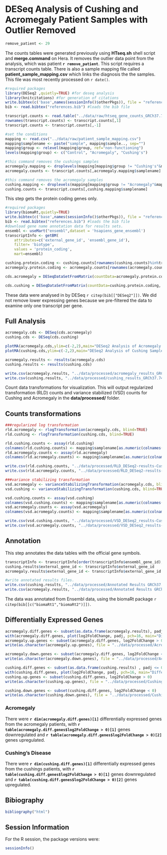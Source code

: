 DESeq Analysis of Cushing and Acromegaly Patient Samples with Outlier Removed
===============================================================================

```r
remove_patient <- 29
```

The counts tables were generated previously using  **HTseq.sh** shell script and **merge.command** on Hera.  It removes the outlier data point from the analysis, which was patient **`r remove_patient`**.
This script requires a transcript counts table.  There is also a sample mapping file called **patient_sample_mapping.csv** which links the diagnosis the the samples.  This file was most recently processed on ```r date()```.

```r
#required packages
library(DESeq2 ,quietly=TRUE) #for deseq analysis
library(knitcitations) #for generation of citations
write.bibtex(c('base',names(sessionInfo()$otherPkgs)), file = "references.bib", append=T, create_key=F) #writes references to bibtex file
bib <- read.bibtex("references.bib") #loads the bib file

transcript.counts <- read.table("../data/raw/htseq_gene_counts_GRCh37.74.txt", header=TRUE)
rownames(transcript.counts) <- transcript.counts[,1]
transcript.counts <- transcript.counts[,-1]

#set the conditions
mapping <- read.csv("../data/raw/patient_sample_mapping.csv")
mapping$samplename <- paste("sample", mapping$sample.., sep="")
mapping$group <- relevel(mapping$group, ref="non-functioning")
levels(mapping$group) <- c("Control", "Acromegaly", "Cushing's")

#this command removes the cushings samples
acromegaly.mapping <- droplevels(mapping[mapping$group != "Cushing's"&mapping$patient!=remove_patient,])
acromegaly.counts <- transcript.counts[,acromegaly.mapping$samplename]

#this command removes the acromegaly samples
cushing.mapping <- droplevels(mapping[mapping$group != "Acromegaly"&mapping$samplename %in% colnames(transcript.counts),])
cushing.counts <- transcript.counts[,cushing.mapping$samplename]
```

This step gets the protein coding genes only.

```r
#required packages
library(biomaRt,quietly=TRUE)
write.bibtex(c('base',names(sessionInfo()$otherPkgs)), file = "references.bib", append=T, create_key=F) #writes references to bibtex file
bib <- read.bibtex("references.bib") #loads the bib file
#download gene name annotation data for results sets.
ensembl <- useMart("ensembl",dataset = 'hsapiens_gene_ensembl')
transcriptInfo <- getBM(
    attributes=c('external_gene_id', 'ensembl_gene_id'), 
    filter= 'biotype',
    values = 'protein_coding',
    mart=ensembl)

cushing.protein.coding <- cushing.counts[rownames(cushing.counts)%in%transcriptInfo$ensembl_gene_id,]
acromegaly.protein.coding <- acromegaly.counts[rownames(acromegaly.counts)%in%transcriptInfo$ensembl_gene_id,]

```

```r
cds.acromegaly = DESeqDataSetFromMatrix(countData=acromegaly.protein.coding, colData=acromegaly.mapping, design=~group)

cds.cushing = DESeqDataSetFromMatrix(countData=cushing.protein.coding, colData=cushing.mapping, design=~group)
```

These data were analysed in  by DESeq `r citep(bib[["DESeq2"]])`. We did not remove lower expressing genes because we pre-filtered the data to examine only one transcript per gene.  

Full Analysis
--------------

```r
acromegaly.cds <- DESeq(cds.acromegaly)
cushing.cds <- DESeq(cds.cushing)

plotMA(acromegaly.cds,ylim=c(-2,2),main="DESeq2 Analysis of Acromegaly Samples")
plotMA(cushing.cds,ylim=c(-2,2),main="DESeq2 Analysis of Cushing Samples")

acromegaly.results <- results(acromegaly.cds)
cushing.results <- results(cushing.cds)

write.csv(acromegaly.results, "../data/processed/acromegaly_results_GRCh37.74.csv")
write.csv(cushing.results, "../data/processed/cushing_results_GRCh37.74.csv")
```

Count data transformations for visualization. This will output regularized transformation (RLD) counts and variance stabilized (VSD) counts for Cushing and Acromegaly in the **data/processed/** folder.

Counts transformations
-------------------
```r
###regularized log transformation
rld.acromegaly <- rlogTransformation(acromegaly.cds, blind=TRUE)
rld.cushing <- rlogTransformation(cushing.cds, blind=TRUE)

rld.cushing.counts <- assay(rld.cushing)
colnames(rld.cushing.counts) <- mapping$samplename[as.numeric(colnames(rld.cushing.counts))]
rld.acromegaly.counts <- assay(rld.acromegaly)
colnames(rld.acromegaly.counts) <- mapping$samplename[as.numeric(colnames(rld.acromegaly.counts))]

write.csv(rld.cushing.counts, "../data/processed/RLD_DESeq2-results-Cushing.csv")
write.csv(rld.acromegaly.counts, "../data/processed/RLD_DESeq2-results-Acromegaly.csv")

###variance stabilizing transformation
vsd.acromegaly <- varianceStabilizingTransformation(acromegaly.cds, blind=TRUE)
vsd.cushing <- varianceStabilizingTransformation(cushing.cds, blind=TRUE)

vsd.cushing.counts <- assay(vsd.cushing)
colnames(vsd.cushing.counts) <- mapping$samplename[as.numeric(colnames(vsd.cushing.counts))]
vsd.acromegaly.counts <- assay(vsd.acromegaly)
colnames(vsd.acromegaly.counts) <- mapping$samplename[as.numeric(colnames(vsd.acromegaly.counts))]

write.csv(vsd.cushing.counts, "../data/processed/VSD_DESeq2_results-Cushing.csv")
write.csv(vsd.acromegaly.counts, "../data/processed/VSD_DESeq2_results-Acromegaly.csv")

```

Annotation
-------------

This step annotates the data tables with the official gene symbols.

```r
transcriptInfo <- transcriptInfo[order(transcriptInfo$ensembl_gene_id),]
cushing.results$external_gene_id <- transcriptInfo$external_gene_id
acromegaly.results$external_gene_id <- transcriptInfo$external_gene_id

#write annotated results files.
write.csv(cushing.results, "../data/processed/Annotated Results GRCh37.74 - Cushing.csv")
write.csv(acromegaly.results, "../data/processed/Annotated Results GRCh37.74 - Acromegaly.csv")
```

The data was annotated from Ensembl data, using the biomaRt package `r citep(bib[[c("biomaRt1","biomaRt2")]])`.

Differentially Expressed Genes
--------------------------------
```r
acromegaly.diff.genes <- subset(as.data.frame(acromegaly.results), padj <= 0.05) 
with(acromegaly.diff.genes, plot(log2FoldChange, padj, pch=16, main="Differentially Expressed Genes in Acromegaly Patients Using htseq counts"))
acromegaly.up.genes <- subset(acromegaly.diff.genes, log2FoldChange > 0)
write(as.character(acromegaly.up.genes), file = "../data/processed/Acromegaly Upregulated Genes GRCh37.74.txt")

acromegaly.down.genes <- subset(acromegaly.diff.genes, log2FoldChange < 0)
write(as.character(acromegaly.down.genes), file = "../data/processed/Acromegaly Downregulated Genes GRCh37.74.txt")

cushing.diff.genes <- subset(as.data.frame(cushing.results) , padj <= 0.05) 
with(cushing.diff.genes, plot(log2FoldChange, padj, pch=16, main="Differentially Expressed Genes in Cushing's Patients using htseq counts"))
cushing.up.genes <- subset(cushing.diff.genes, log2FoldChange > 0)
write(as.character(cushing.up.genes), file = "../data/processed/Cushing Upregulated genes GRCh37.74.txt")

cushing.down.genes <- subset(cushing.diff.genes, log2FoldChange < 0)
write(as.character(cushing.down.genes), file = "../data/processed/Cushing Downregulated Genes GRCh37.74.txt")
```

### Acromegaly

There were **`r dim(acromegaly.diff.genes)[1]`** differentially expressed genes from the acromegaly patients, with **`r table(acromegaly.diff.genes$log2FoldChange > 0)[1]`** genes downregulated and **`r table(acromegaly.diff.genes$log2FoldChange > 0)[2]`** genes upregulated.

### Cushing's Disease

There were **`r dim(cushing.diff.genes)[1]`** differentially expressed genes from the cushings patients, with **`r table(cushing.diff.genes$log2FoldChange > 0)[1]`** genes downregulated and **`r table(cushing.diff.genes$log2FoldChange > 0)[2]`** genes upregulated.


Bibiography
------------
```r
bibliography("html") 
```

Session Information
-------------------

For the R session, the package versions were:
```r
sessionInfo()
```
